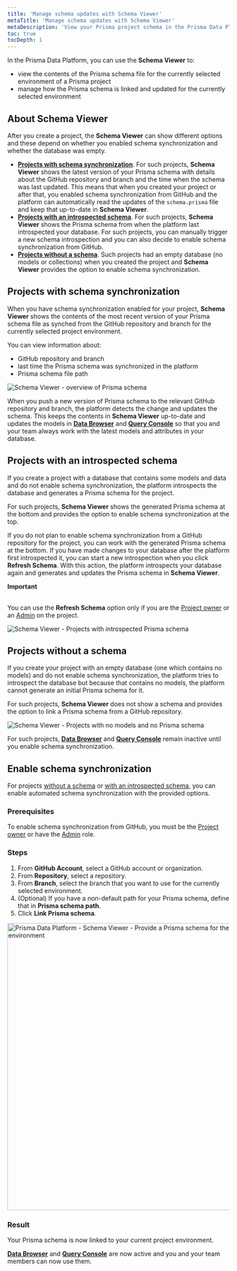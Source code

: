 ```yaml
---
title: 'Manage schema updates with Schema Viewer'
metaTitle: 'Manage schema updates with Schema Viewer'
metaDescription: 'View your Prisma project schema in the Prisma Data Platform from the Schema Viewer tab'
toc: true
tocDepth: 1
---
```


<TopBlock>

In the Prisma Data Platform, you can use the **Schema Viewer** to:

* view the contents of the Prisma schema file for the currently selected environment of a Prisma project
* manage how the Prisma schema is linked and updated for the currently selected environment

</TopBlock>

## About Schema Viewer

After you create a project, the **Schema Viewer** can show different options and these depend on whether you enabled schema synchronization and whether the database was empty.

* [**Projects with schema synchronization**](#projects-with-schema-synchronization). For such projects, **Schema Viewer** shows the latest version of your Prisma schema with details about the GitHub repository and branch and the time when the schema was last updated. This means that when you created your project or after that, you enabled schema synchronization from GitHub and the platform can automatically read the updates of the `schema.prisma` file and keep that up-to-date in **Schema Viewer**.
* [**Projects with an introspected schema**](#projects-with-an-introspected-schema). For such projects, **Schema Viewer** shows the Prisma schema from when the platform last introspected your database. For such projects, you can manually trigger a new schema introspection and you can also decide to enable schema synchronization from GitHub.
* [**Projects without a schema**](#projects-without-a-schema). Such projects had an empty database (no models or collections) when you created the project and **Schema Viewer** provides the option to enable schema synchronization.

## Projects with schema synchronization

When you have schema synchronization enabled for your project, **Schema Viewer** shows the contents of the most recent version of your Prisma schema file as synched from the GitHub repository and branch for the currently selected project environment.

You can view information about:

* GitHub repository and branch
* last time the Prisma schema was synchronized in the platform
* Prisma schema file path

<img
  src="https://res.cloudinary.com/prismaio/image/upload/v1670229835/docs/pdp/schema-viewer/schema-viewer-overview_mxmqci.png"
  alt="Schema Viewer - overview of Prisma schema"
/>

When you push a new version of Prisma schema to the relevant GitHub repository and branch, the platform detects the change and updates the schema. This keeps the contents in **Schema Viewer** up-to-date and updates the models in [**Data Browser**](/data-platform/data-browser) and [**Query Console**](/data-platform/query-console) so that you and your team always work with the latest models and attributes in your database.

## Projects with an introspected schema

If you create a project with a database that contains some models and data and do not enable schema synchronization, the platform introspects the database and generates a Prisma schema for the project.

For such projects, **Schema Viewer** shows the generated Prisma schema at the bottom and provides the option to enable schema synchronization at the top.

If you do not plan to enable schema synchronization from a GitHub repository for the project, you can work with the generated Prisma schema at the bottom. If you have made changes to your database after the platform first introspected it, you can start a new introspection when you click **Refresh Schema**. With this action, the platform introspects your database again and generates and updates the Prisma schema in **Schema Viewer**.

<Admonition type="alert">

**Important**<br /><br />

You can use the **Refresh Schema** option only if you are the [Project owner](/data-platform/members/user-roles) or an [Admin](/data-platform/members/user-roles) on the project.

</Admonition>

<img
  src="https://res.cloudinary.com/prismaio/image/upload/v1670246106/docs/pdp/schema-viewer/schema-viewer-project-introspected-schema_hnoihx.png"
  alt="Schema Viewer - Projects with introspected Prisma schema"
/>

## Projects without a schema

If you create your project with an empty database (one which contains no models) and do not enable schema synchronization, the platform tries to introspect the database but because that contains no models, the platform cannot generate an initial Prisma schema for it.

For such projects, **Schema Viewer** does not show a schema and provides the option to link a Prisma schema from a GitHub repository.

<img
  src="https://res.cloudinary.com/prismaio/image/upload/v1670242119/docs/pdp/schema-viewer/schema-viewer-project-no-models-no-schema_tf5h2g.png"
  alt="Schema Viewer - Projects with no models and no Prisma schema"
/>

For such projects, [**Data Browser**](/data-platform/data-browser) and [**Query Console**](/data-platform/query-console) remain inactive until you enable schema synchronization.

## Enable schema synchronization

For projects [without a schema](#projects-without-a-schema) or [with an introspected schema](#projects-with-an-introspected-schema), you can enable automated schema synchronization with the provided options.

### Prerequisites

To enable schema synchronization from GitHub, you must be the [Project owner](/data-platform/members/user-roles) or have the [Admin](/data-platform/members/user-roles) role.

### Steps

1. From **GitHub Account**, select a GitHub account or organization.
2. From **Repository**, select a repository.
3. From **Branch**, select the branch that you want to use for the currently selected environment.
4. (Optional) If you have a non-default path for your Prisma schema, define that in **Prisma schema path**.
5. Click **Link Prisma schema**.

  <img
    src="https://res.cloudinary.com/prismaio/image/upload/v1670001499/docs/pdp/schema-viewer/schema-viewer-provide-prisma-schema_pd1ijq.png"
    alt="Prisma Data Platform - Schema Viewer - Provide a Prisma schema for the current project environment"
    width="650px"
  />

### Result

Your Prisma schema is now linked to your current project environment.

[**Data Browser**](/data-platform/data-browser) and [**Query Console**](/data-platform/query-console) are now active and you and your team members can now use them.
